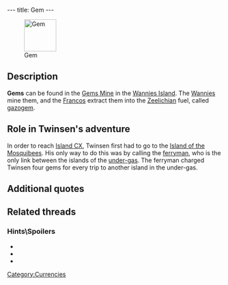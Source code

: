 ---
title: Gem
---

[[Image:Gem.gif|right|75px|thumb|Gem]]

{{Quote|
Quote=The gems are commonly used by the Francos to produce gazogem. But you can use it to pay for the ferryman's services.|
Character=Official description}}

==Description==
'''Gems''' can be found in the [[Gems Mine]] in the [[Wannies Island]]. The [[Wannies]] mine them, and the [[Francos]] extract them into the [[Zeelich|Zeelichian]] fuel, called [[gazogem]].

==Role in Twinsen's adventure==
In order to reach [[Island CX]], Twinsen first had to go to the [[Island of the Mosquibees]]. His only way to do this was by calling the [[ferryman]], who is the only link between the islands of the [[under-gas]]. The ferryman charged Twinsen four gems for every trip to another island in the under-gas.

==Additional quotes==
{{Quote|
Quote=Wannie representative. The race of the Wannies lives in the under-gas. They are the workers of the gem mine, from which gazogem is made. The mine is being run by the Building Company, under imperial supervision.|
Character=Plaque at [[Dark Monk's temple]]}}
{{Quote|
Quote=Franco representative. The Francos live on the island of the Francos, (what a surprise!), which is enshrouded by the gas swarming with monsters. The Francos refine the gems extracted in the under-gas, and turn them into gazogem, usable by all the vehicles of Zeelich.|
Character=Plaque at Dark Monk's temple}}
{{Quote|
Quote=Ferryman if you please,<br>take me across the raging seas,<br>for a few gems, I take your boat,<br>I cannot swim, I cannot float!!|
Character=The [[Ferryman's Song]]}}
{{Quote|
Quote=I don't have enough gems.|
Character=Twinsen}}
{{Quote|
Quote=Whoever wants to cross the ocean of fire must pay the price. Four gems is the fare. Where do you want to go?|
Character=[[The ferryman]]}}

==Related threads==
===Hints\Spoilers===
* {{thread|id=11469|title=help}}
* {{thread|id=7446|title=Not enough gems to go back to the Island of the Mosquibees after speaking to queen}}
* {{thread|id=768|title=really really need help}}

[[Category:Currencies]]